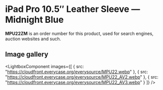 
# iPad Pro 10.5″ Leather Sleeve — Midnight Blue

<Callout type='info' emoji='👉🏻'>**MPU22ZM** is an order number for this product, used for search engines, auction websites and such.</Callout>

## Image gallery

<LightboxComponent
    images={[
      {
        src: "https://cloudfront.everycase.org/everysource/MPU22.webp"
      },
      {
        src: "https://cloudfront.everycase.org/everysource/MPU22_AV2.webp"
      },
      {
        src: "https://cloudfront.everycase.org/everysource/MPU22_AV3.webp"
      }
    ]}
  />
